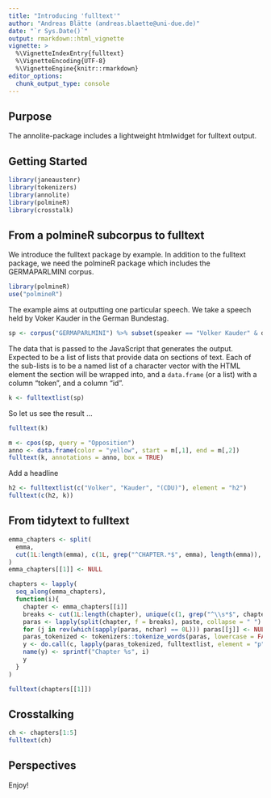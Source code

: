 ```yaml
---
title: "Introducing 'fulltext'"
author: "Andreas Blätte (andreas.blaette@uni-due.de)"
date: "`r Sys.Date()`"
output: rmarkdown::html_vignette
vignette: >
  %\VignetteIndexEntry{fulltext}
  %\VignetteEncoding{UTF-8}
  %\VignetteEngine{knitr::rmarkdown}
editor_options: 
  chunk_output_type: console
---
```


## Purpose

The annolite-package includes a lightweight htmlwidget for fulltext output.

## Getting Started

```r
library(janeaustenr)
library(tokenizers)
library(annolite)
library(polmineR)
library(crosstalk)
```


## From a polmineR subcorpus to fulltext

We introduce the fulltext package by example. In addition to the fulltext package, we need the polmineR package which includes the GERMAPARLMINI corpus.

```r
library(polmineR)
use("polmineR")
```

The example aims at outputting one particular speech. We take a speech held by Voker Kauder in the German Bundestag.

```r
sp <- corpus("GERMAPARLMINI") %>% subset(speaker == "Volker Kauder" & date == "2009-11-10")
```

The data that is passed to the JavaScript that generates the output. Expected to be a list of lists that provide data on sections of text. Each of the sub-lists is to be a named list of a character vector with the HTML element the section will be wrapped into, and  a `data.frame` (or a list) with a column "token", and a column "id".

```r
k <- fulltextlist(sp)
```

So let us see the result ... 

```r
fulltext(k)
```

```r
m <- cpos(sp, query = "Opposition")
anno <- data.frame(color = "yellow", start = m[,1], end = m[,2])
fulltext(k, annotations = anno, box = TRUE)
```

Add a headline

```r
h2 <- fulltextlist(c("Volker", "Kauder", "(CDU)"), element = "h2")
fulltext(c(h2, k))
```




## From tidytext to fulltext

```r
emma_chapters <- split(
  emma,
  cut(1L:length(emma), c(1L, grep("^CHAPTER.*$", emma), length(emma)), right = FALSE)
)
emma_chapters[[1]] <- NULL

chapters <- lapply(
  seq_along(emma_chapters),
  function(i){
    chapter <- emma_chapters[[i]]
    breaks <- cut(1L:length(chapter), unique(c(1, grep("^\\s*$", chapter), length(chapter))))
    paras <- lapply(split(chapter, f = breaks), paste, collapse = " ")
    for (j in rev(which(sapply(paras, nchar) == 0L))) paras[[j]] <- NULL
    paras_tokenized <- tokenizers::tokenize_words(paras, lowercase = FALSE, strip_punct = FALSE)
    y <- do.call(c, lapply(paras_tokenized, fulltextlist, element = "p"))
    name(y) <- sprintf("Chapter %s", i)
    y
  }
)
```


```r
fulltext(chapters[[1]])
```


## Crosstalking

```r
ch <- chapters[1:5]
fulltext(ch)
```


## Perspectives

Enjoy! 